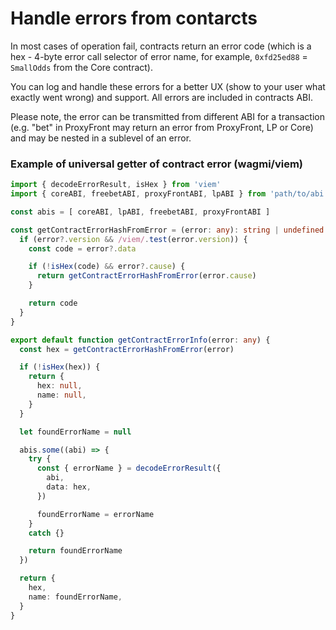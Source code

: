 

# Handle errors from contarcts

In most cases of operation fail, contracts return an error code
(which is a hex - 4-byte error call selector of error name, for example, `0xfd25ed88` = `SmallOdds` from the Core contract).

You can log and handle these errors for a better UX (show to your user what exactly went wrong) and support.
All errors are included in contracts ABI.

<Callout type="info">
  Please note, the error can be transmitted from different ABI for a transaction
  (e.g. "bet" in ProxyFront may return an error from ProxyFront, LP or Core)
  and may be nested in a sublevel of an error.
</Callout>

### Example of universal getter of contract error (wagmi/viem)

```ts copy filename=getContractErrorInfo.ts
import { decodeErrorResult, isHex } from 'viem'
import { coreABI, freebetABI, proxyFrontABI, lpABI } from 'path/to/abi'

const abis = [ coreABI, lpABI, freebetABI, proxyFrontABI ]

const getContractErrorHashFromError = (error: any): string | undefined => {
  if (error?.version && /viem/.test(error.version)) {
    const code = error?.data

    if (!isHex(code) && error?.cause) {
      return getContractErrorHashFromError(error.cause)
    }

    return code
  }
}

export default function getContractErrorInfo(error: any) {
  const hex = getContractErrorHashFromError(error)

  if (!isHex(hex)) {
    return {
      hex: null,
      name: null,
    }
  }

  let foundErrorName = null

  abis.some((abi) => {
    try {
      const { errorName } = decodeErrorResult({
        abi,
        data: hex,
      })

      foundErrorName = errorName
    }
    catch {}

    return foundErrorName
  })

  return {
    hex,
    name: foundErrorName,
  }
}
```
